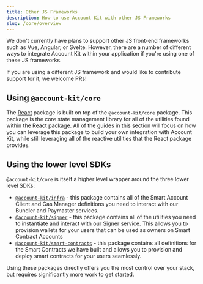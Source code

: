 ```yaml
---
title: Other JS Frameworks
description: How to use Account Kit with other JS Frameworks
slug: /core/overview
---
```




We don't currently have plans to support other JS front-end frameworks such as Vue, Angular, or Svelte. However, there are a number of different ways to integrate Account Kit within your application if you're using one of these JS frameworks.

<Tip>
  If you are using a different JS framework and would like to contribute support
  for it, we welcome PRs!
</Tip>

## Using `@account-kit/core`

The [React](/wallets/react/overview) package is built on top of the `@account-kit/core` package. This package is the core state management library for all of the utilities found within the React package. All of the guides in this section will focus on
how you can leverage this package to build your own integration with Account Kit, while still leveraging all of the reactive utilities that the React package provides.

## Using the lower level SDKs

`@account-kit/core` is itself a higher level wrapper around the three lower level SDKs:

- [`@account-kit/infra`](/wallets/infra/overview) - this package contains all of the Smart Account Client and Gas Manager definitions you need to interact with our Bundler and Paymaster services.
- [`@account-kit/signer`](/wallets/signer/overview) - this package contains all of the utilities you need to instantiate and interact with our Signer service. This allows you to provision wallets for your users that can be used as owners on Smart Contract Accounts
- [`@account-kit/smart-contracts`](/wallets/smart-contracts/overview) - this package contains all definitions for the Smart Contracts we have built and allows you to provision and deploy smart contracts for your users seamlessly.

Using these packages directly offers you the most control over your stack, but requires significantly more work to get started.
